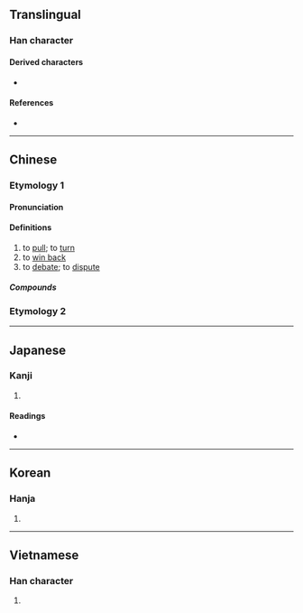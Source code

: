 {{character info}}
==Translingual==

===Han character===
{{Han char|rn=64|rad=手|as=04|sn=7|four=51047,52047|canj=QHE|ids=⿰扌反}}

====Derived characters====
* {{l|mul|[[銴]]}}

====References====
* {{Han ref|kx=0419.020|dkj=11837|dj=0765.240|hdz=31840.010|uh=6273|ud=25203|bh=A7E6|bd=42982}}

----

==Chinese==

===Etymology 1===
{{zh-forms}}

====Pronunciation====
{{zh-pron
|m=bān
|c=baan2,baan1,paan1
|h=pfs=
|j=ban1
|md=
|mn=pan/tw,xm,zz:pian
|mn_note=pan - literary; pian - vernacular
|w=
|mc=y
|oc=y
|cat=v
}}

====Definitions====
{{zh-hanzi}}

# to [[pull]]; to [[turn]]
# to [[win back]]
# to [[debate]]; to [[dispute]]

=====Compounds=====
{{zh-der|扳機|扳壺|扳留|扳扯|牽絲扳藤|扳價|扳搭饊子|扳本|扳纏不清|扳道|扳藤附葛|扳回一城|扳翻|扳罾|扳障|扳不倒兒|扳倒|扳指|扳害|扳話|扳談|扳差頭|扳子|扳回|扳手|扳岔子|扳厚}}

===Etymology 2===
{{zh-see|攀|v}}

----

==Japanese==

===Kanji===
{{ja-kanji|grade=|rs=手04}}

# {{rfdef|ja|sort=手04}}

====Readings====
* {{ja-readings|on=[[はん]] (han)|kun=[[ひく]] (hiku), [[さく]] (saku), [[ひきとめる]] (hikitomeru)}}

----

==Korean==

===Hanja===
{{ko-hanja|hangeul=반|eumhun=|rv=ban|mr=pan|y=pan}}

# {{rfdef|ko|sort=手04}}

----

==Vietnamese==

===Han character===
{{vi-readings|reading=bẳn, ban, bản, bắn|rs=手04}}

# {{rfdef|vi|sort=手04}}